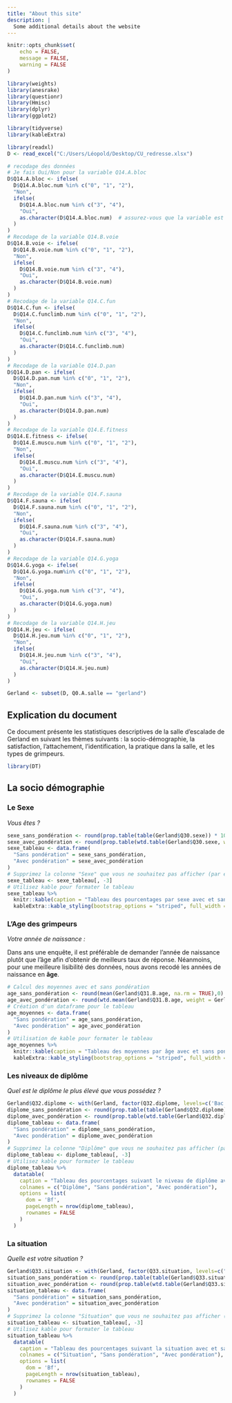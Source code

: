 ```yaml
---
title: "About this site"
description: |
  Some additional details about the website
---
```


```r
knitr::opts_chunk$set(
	echo = FALSE,
	message = FALSE,
	warning = FALSE
)
```

```r
library(weights)
library(anesrake)
library(questionr)
library(Hmisc)
library(dplyr)
library(ggplot2)
```

```r
library(tidyverse)
library(kableExtra)
```

```r
library(readxl)
D <- read_excel("C:/Users/Léopold/Desktop/CU_redresse.xlsx")
```

```r
# recodage des données
# Je fais Oui/Non pour la variable Q14.A.bloc
D$Q14.A.bloc <- ifelse(
  D$Q14.A.bloc.num %in% c("0", "1", "2"),
  "Non",
  ifelse(
    D$Q14.A.bloc.num %in% c("3", "4"),
    "Oui",
    as.character(D$Q14.A.bloc.num)  # assurez-vous que la variable est de type caractère
  )
)
# Recodage de la variable Q14.B.voie
D$Q14.B.voie <- ifelse(
  D$Q14.B.voie.num %in% c("0", "1", "2"),
  "Non",
  ifelse(
    D$Q14.B.voie.num %in% c("3", "4"),
    "Oui",
    as.character(D$Q14.B.voie.num)
  )
)
# Recodage de la variable Q14.C.fun
D$Q14.C.fun <- ifelse(
  D$Q14.C.funclimb.num %in% c("0", "1", "2"),
  "Non",
  ifelse(
    D$Q14.C.funclimb.num %in% c("3", "4"),
    "Oui",
    as.character(D$Q14.C.funclimb.num)
  )
)
# Recodage de la variable Q14.D.pan
D$Q14.D.pan <- ifelse(
  D$Q14.D.pan.num %in% c("0", "1", "2"),
  "Non",
  ifelse(
    D$Q14.D.pan.num %in% c("3", "4"),
    "Oui",
    as.character(D$Q14.D.pan.num)
  )
)
# Recodage de la variable Q14.E.fitness
D$Q14.E.fitness <- ifelse(
  D$Q14.E.muscu.num %in% c("0", "1", "2"),
  "Non",
  ifelse(
    D$Q14.E.muscu.num %in% c("3", "4"),
    "Oui",
    as.character(D$Q14.E.muscu.num)
  )
)
# Recodage de la variable Q14.F.sauna
D$Q14.F.sauna <- ifelse(
  D$Q14.F.sauna.num %in% c("0", "1", "2"),
  "Non",
  ifelse(
    D$Q14.F.sauna.num %in% c("3", "4"),
    "Oui",
    as.character(D$Q14.F.sauna.num)
  )
)
# Recodage de la variable Q14.G.yoga
D$Q14.G.yoga <- ifelse(
  D$Q14.G.yoga.num%in% c("0", "1", "2"),
  "Non",
  ifelse(
    D$Q14.G.yoga.num %in% c("3", "4"),
    "Oui",
    as.character(D$Q14.G.yoga.num)
  )
)
# Recodage de la variable Q14.H.jeu
D$Q14.H.jeu <- ifelse(
  D$Q14.H.jeu.num %in% c("0", "1", "2"),
  "Non",
  ifelse(
    D$Q14.H.jeu.num %in% c("3", "4"),
    "Oui",
    as.character(D$Q14.H.jeu.num)
  )
)
```

```r
Gerland <- subset(D, Q0.A.salle == "gerland")
```

## Explication du document 
Ce document présente les statistiques descriptives de la salle d'escalade de Gerland en suivant les thèmes suivants : la socio-démographie, la satisfaction, l'attachement, l'identification, la pratique dans la salle, et les types de grimpeurs.

```r
library(DT)
```

## La socio démographie
### Le Sexe
*Vous êtes ?*

```r
sexe_sans_pondération <- round(prop.table(table(Gerland$Q30.sexe)) * 100, 1)
sexe_avec_pondération <- round(prop.table(wtd.table(Gerland$Q30.sexe, weight = Gerland$poids)) * 100, 1)
sexe_tableau <- data.frame(
  "Sans pondération" = sexe_sans_pondération,
  "Avec pondération" = sexe_avec_pondération
)
# Supprimez la colonne "Sexe" que vous ne souhaitez pas afficher (par exemple, la troisième colonne)
sexe_tableau <- sexe_tableau[, -3]
# Utilisez kable pour formater le tableau
sexe_tableau %>%
  knitr::kable(caption = "Tableau des pourcentages par sexe avec et sans pondération", col.names = c("Sexe", "Sans pondération", "Avec pondération")) %>%
  kableExtra::kable_styling(bootstrap_options = "striped", full_width = FALSE)
```

### L'Age des grimpeurs
*Votre année de naissance :*

Dans ans une enquête, il est préférable de demander l'année de naissance plutôt que l'âge afin d'obtenir de meilleurs taux de réponse. 
Néanmoins, pour une meilleure lisibilité des données, nous avons recodé les années de naissance en **âge**.

```r
# Calcul des moyennes avec et sans pondération
age_sans_pondération <- round(mean(Gerland$Q31.B.age, na.rm = TRUE),0)
age_avec_pondération <- round(wtd.mean(Gerland$Q31.B.age, weight = Gerland$poids),0)
# Création d'un dataframe pour le tableau
age_moyennes <- data.frame(
  "Sans pondération" = age_sans_pondération,
  "Avec pondération" = age_avec_pondération
)
# Utilisation de kable pour formater le tableau
age_moyennes %>%
  knitr::kable(caption = "Tableau des moyennes par âge avec et sans pondération", col.names = c("Sans pondération", "Avec pondération")) %>%
  kableExtra::kable_styling(bootstrap_options = "striped", full_width = FALSE)
```

### Les niveaux de diplôme
*Quel est le diplôme le plus élevé que vous possédez ?*

```r
Gerland$Q32.diplome <- with(Gerland, factor(Q32.diplome, levels=c('Bac +5 et plus','Bac +4','Bac +3','Bac +2','Baccalauréat', 'CAP, BEP...','Pas de diplôme')))
diplome_sans_pondération <- round(prop.table(table(Gerland$Q32.diplome))*100,1)
diplome_avec_pondération <- round(prop.table(wtd.table(Gerland$Q32.diplome,weight=Gerland$poids))*100,1)
diplome_tableau <- data.frame(
  "Sans pondération" = diplome_sans_pondération,
  "Avec pondération" = diplome_avec_pondération
)
# Supprimez la colonne "Diplôme" que vous ne souhaitez pas afficher (par exemple, la troisième colonne)
diplome_tableau <- diplome_tableau[, -3]
# Utilisez kable pour formater le tableau
diplome_tableau %>%
  datatable(
    caption = "Tableau des pourcentages suivant le niveau de diplôme avec et sans pondération",
    colnames = c("Diplôme", "Sans pondération", "Avec pondération"),
    options = list(
      dom = 'Bf',
      pageLength = nrow(diplome_tableau),
      rownames = FALSE
    )
  )
```

### La situation
*Quelle est votre situation ?*

```r
Gerland$Q33.situation <- with(Gerland, factor(Q33.situation, levels=c("Actif", "Étudiant, lycéen", "Chomeur", "Retraité", "Invalidité")))
situation_sans_pondération <- round(prop.table(table(Gerland$Q33.situation))*100,1)
situation_avec_pondération <- round(prop.table(wtd.table(Gerland$Q33.situation,weight=Gerland$poids))*100,1)
situation_tableau <- data.frame(
  "Sans pondération" = situation_sans_pondération,
  "Avec pondération" = situation_avec_pondération
)
# Supprimez la colonne "Situation" que vous ne souhaitez pas afficher (par exemple, la troisième colonne)
situation_tableau <- situation_tableau[, -3]
# Utilisez kable pour formater le tableau
situation_tableau %>%
  datatable(
    caption = "Tableau des pourcentages suivant la situation avec et sans pondération",
    colnames = c("Situation", "Sans pondération", "Avec pondération"),
    options = list(
      dom = 'Bf',
      pageLength = nrow(situation_tableau),
      rownames = FALSE
    )
  )
```